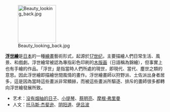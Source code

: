 [[File:Beauty looking back.jpg|120px|left]]

'''[[浮世繪]]'''是[[日本]]的一種[[繪畫]]藝術形式，起源於[[17世纪]]，主要描繪人們日常生活、風景、和戲劇。浮世繪常被認為專指彩色印刷的[[木版画]]（日語稱為錦繪），但事實上也有手繪的作品。「浮世」是指當時人們所處的現世，即現代、當代、塵世之類的意思。因此浮世繪即描繪世間風情的畫作。浮世繪畫師以狩野派、土佐派出身者居多，這是因為當時這些畫派非常顯赫，而被這些畫派所驅逐、排斥的畫師很多都轉向浮世繪發展所致。

* 艺术：[[没有烟抽的日子]]、[[小提琴]]、[[蔡明亮]]、[[摩根·弗里曼]]
* 人文：[[托马斯·杰斐逊]]、[[阴阳道]]、[[伊吕波]]